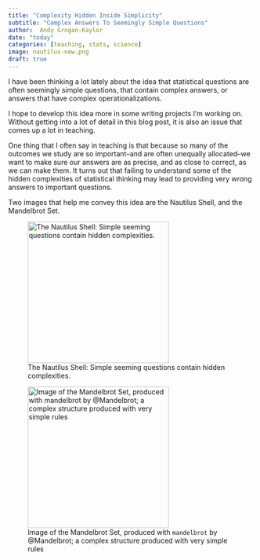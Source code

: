 ```yaml
---
title: "Complexity Hidden Inside Simplicity"
subtitle: "Complex Answers To Seemingly Simple Questions"
author:  Andy Grogan-Kaylor 
date: "today"
categories: [teaching, stats, science]
image: nautilus-new.png
draft: true
---
```


I have been thinking a lot lately about the idea that statistical questions are often seemingly simple questions, that contain complex answers, or answers that have complex operationalizations.

I hope to develop this idea more in some writing projects I’m working on. Without getting into a lot of detail in this blog post, it is also an issue that comes up a lot in teaching.

One thing that I often say in teaching is that because so many of the outcomes we study are so important–and are often unequally allocated–we want to make sure our answers are as precise, and as close to correct, as we can make them. It turns out that failing to understand some of the hidden complexities of statistical thinking may lead to providing very wrong answers to important questions.

Two images that help me convey this idea are the Nautilus Shell, and the Mandelbrot Set.

::: {layout-ncol=2}
![The Nautilus Shell: Simple seeming questions contain hidden complexities.](nautilus-new.png){height=3in}

![Image of the Mandelbrot Set, produced with `mandelbrot` by @Mandelbrot; a complex structure produced with very simple rules](mandelbrot.png){height=3in}
:::
